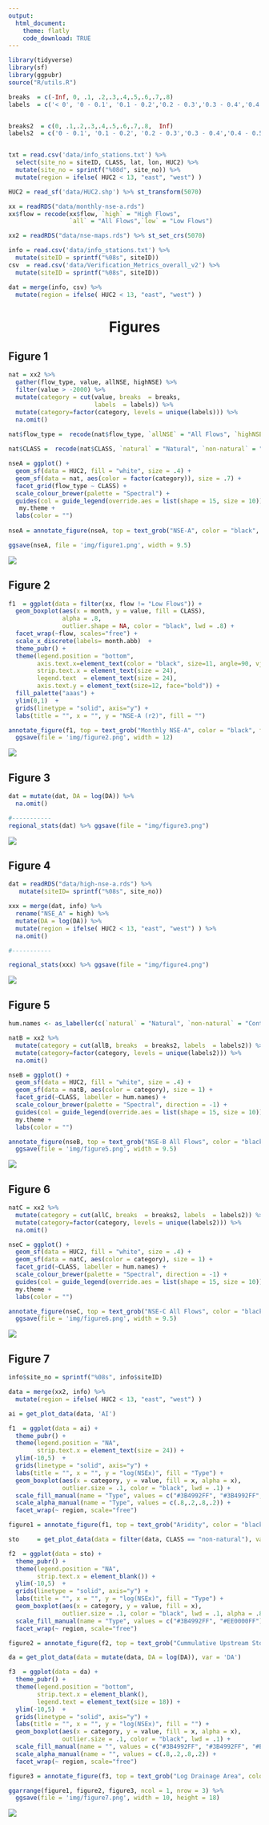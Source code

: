 ```yaml
---
output: 
  html_document:
    theme: flatly
    code_download: TRUE
---
```


<style>
h1 { 
  text-align: center;
}
</style>

```r
library(tidyverse)
library(sf)
library(ggpubr)
source("R/utils.R")
```

```r
breaks  = c(-Inf, 0, .1, .2,.3,.4,.5,.6,.7,.8)
labels  = c('< 0', '0 - 0.1', '0.1 - 0.2','0.2 - 0.3','0.3 - 0.4','0.4 - 0.5','0.5 - 0.6','0.6 - 0.7','>0.7')


breaks2  = c(0, .1,.2,.3,.4,.5,.6,.7,.8,  Inf)
labels2  = c('0 - 0.1', '0.1 - 0.2', '0.2 - 0.3','0.3 - 0.4','0.4 - 0.5','0.5- 0.6','0.6 - 0.7','0.7 - 0.8', '> 0.8')


txt = read.csv('data/info_stations.txt') %>% 
  select(site_no = siteID, CLASS, lat, lon, HUC2) %>% 
  mutate(site_no = sprintf("%08d", site_no)) %>% 
  mutate(region = ifelse( HUC2 < 13, "east", "west") )

HUC2 = read_sf('data/HUC2.shp') %>% st_transform(5070)

xx = readRDS("data/monthly-nse-a.rds")
xx$flow = recode(xx$flow, `high` = "High Flows",
                 `all` = "All Flows",`low` = "Low Flows")

xx2 = readRDS("data/nse-maps.rds") %>% st_set_crs(5070)

info = read.csv('data/info_stations.txt') %>% 
  mutate(siteID = sprintf("%08s", siteID))
csv  = read.csv('data/Verification_Metrics_overall_v2') %>% 
  mutate(siteID = sprintf("%08s", siteID))

dat = merge(info, csv) %>% 
  mutate(region = ifelse( HUC2 < 13, "east", "west") )
```

# Figures {.tabset}

## Figure 1


```r

nat = xx2 %>% 
  gather(flow_type, value, allNSE, highNSE) %>% 
  filter(value > -2000) %>% 
  mutate(category = cut(value, breaks  = breaks, 
                        labels  = labels)) %>%
  mutate(category=factor(category, levels = unique(labels))) %>%
  na.omit()  
  
nat$flow_type =  recode(nat$flow_type, `allNSE` = "All Flows", `highNSE` = "High Flows")

nat$CLASS =  recode(nat$CLASS, `natural` = "Natural", `non-natural` = "Controlled")

nseA = ggplot() + 
  geom_sf(data = HUC2, fill = "white", size = .4) +
  geom_sf(data = nat, aes(color = factor(category)), size = .7) + 
  facet_grid(flow_type ~ CLASS) + 
  scale_colour_brewer(palette = "Spectral") +
  guides(col = guide_legend(override.aes = list(shape = 15, size = 10))) +
   my.theme + 
  labs(color = "")
  
nseA = annotate_figure(nseA, top = text_grob("NSE-A", color = "black", face = "bold", size = 28)) 

ggsave(nseA, file = 'img/figure1.png', width = 9.5)
```
![](img/figure1.png)


## Figure 2


```r
f1  = ggplot(data = filter(xx, flow != "Low Flows")) + 
  geom_boxplot(aes(x = month, y = value, fill = CLASS), 
               alpha = .8, 
               outlier.shape = NA, color = "black", lwd = .8) +
  facet_wrap(~flow, scales="free") + 
  scale_x_discrete(labels= month.abb)  + 
  theme_pubr() + 
  theme(legend.position = "bottom",
        axis.text.x=element_text(color = "black", size=11, angle=90, vjust=.5, hjust=0.8),
        strip.text.x = element_text(size = 24),
        legend.text  = element_text(size = 24),
        axis.text.y = element_text(size=12, face="bold")) +
  fill_palette("aaas") +
  ylim(0,1)  +  
  grids(linetype = "solid", axis="y") +
  labs(title = "", x = "", y = "NSE-A (r2)", fill = "")

annotate_figure(f1, top = text_grob("Monthly NSE-A", color = "black", face = "bold", size = 36)) %>% 
  ggsave(file = 'img/figure2.png', width = 12)
```

![](img/figure2.png)

## Figure 3


```r
dat = mutate(dat, DA = log(DA)) %>% 
  na.omit()

#-----------
regional_stats(dat) %>% ggsave(file = "img/figure3.png")
```

![](img/figure3.png)

## Figure 4

```r
dat = readRDS("data/high-nse-a.rds") %>% 
   mutate(siteID= sprintf("%08s", site_no))

xxx = merge(dat, info) %>% 
  rename("NSE_A" = high) %>% 
  mutate(DA = log(DA)) %>% 
  mutate(region = ifelse( HUC2 < 13, "east", "west") ) %>% 
  na.omit()

#-----------

regional_stats(xxx) %>% ggsave(file = "img/figure4.png")
```

![](img/figure4.png)

## Figure 5

```r

hum.names <- as_labeller(c(`natural` = "Natural", `non-natural` = "Controlled"))

natB = xx2 %>% 
  mutate(category = cut(allB, breaks  = breaks2, labels  = labels2)) %>% 
  mutate(category=factor(category, levels = unique(labels2))) %>%
  na.omit()

nseB = ggplot() + 
  geom_sf(data = HUC2, fill = "white", size = .4) +
  geom_sf(data = natB, aes(color = category), size = 1) + 
  facet_grid(~CLASS, labeller = hum.names) + 
  scale_colour_brewer(palette = "Spectral", direction = -1) +
  guides(col = guide_legend(override.aes = list(shape = 15, size = 10))) +
  my.theme +
  labs(color = "")

annotate_figure(nseB, top = text_grob("NSE-B All Flows", color = "black", face = "bold", size = 36)) %>% 
  ggsave(file = 'img/figure5.png', width = 9.5)
```

![](img/figure5.png)

## Figure 6

```r
natC = xx2 %>% 
  mutate(category = cut(allC, breaks  = breaks2, labels  = labels2)) %>% 
  mutate(category=factor(category, levels = unique(labels2))) %>% 
  na.omit()

nseC = ggplot() + 
  geom_sf(data = HUC2, fill = "white", size = .4) +
  geom_sf(data = natC, aes(color = category), size = 1) + 
  facet_grid(~CLASS, labeller = hum.names) + 
  scale_colour_brewer(palette = "Spectral", direction = -1) +
  guides(col = guide_legend(override.aes = list(shape = 15, size = 10))) +
  my.theme +
  labs(color = "")

annotate_figure(nseC, top = text_grob("NSE-C All Flows", color = "black", face = "bold", size = 36)) %>% 
  ggsave(file = 'img/figure6.png', width = 9.5)
```
![](img/figure6.png)

## Figure 7

```r

info$site_no = sprintf("%08s", info$siteID)

data = merge(xx2, info) %>% 
  mutate(region = ifelse( HUC2 < 13, "east", "west") )

ai = get_plot_data(data, 'AI')

f1  = ggplot(data = ai) + 
  theme_pubr() + 
  theme(legend.position = "NA",
        strip.text.x = element_text(size = 24)) +
  ylim(-10,5)  +  
  grids(linetype = "solid", axis="y") +
  labs(title = "", x = "", y = "log(NSEx)", fill = "Type") +
  geom_boxplot(aes(x = category, y = value, fill = x, alpha = x), 
               outlier.size = .1, color = "black", lwd = .1) +
  scale_fill_manual(name = "Type", values = c("#3B4992FF", "#3B4992FF", "#EE0000FF", "#EE0000FF")) +
  scale_alpha_manual(name = "Type", values = c(.8,.2,.8,.2)) + 
  facet_wrap(~ region, scale="free")

figure1 = annotate_figure(f1, top = text_grob("Aridity", color = "black", face = "bold", size = 24))

sto     = get_plot_data(data = filter(data, CLASS == "non-natural"), var = 'Mx_strg')

f2  = ggplot(data = sto) + 
  theme_pubr() + 
  theme(legend.position = "NA",
        strip.text.x = element_blank()) +
  ylim(-10,5)  +  
  grids(linetype = "solid", axis="y") +
  labs(title = "", x = "", y = "log(NSEx)", fill = "Type") +
  geom_boxplot(aes(x = category, y = value, fill = x), 
               outlier.size = .1, color = "black", lwd = .1, alpha = .8) +
  scale_fill_manual(name = "Type", values = c("#3B4992FF", "#EE0000FF")) +
  facet_wrap(~ region, scale="free")

figure2 = annotate_figure(f2, top = text_grob("Cummulative Upstream Storage", color = "black", face = "bold", size = 24))

da = get_plot_data(data = mutate(data, DA = log(DA)), var = 'DA')

f3  = ggplot(data = da) + 
  theme_pubr() + 
  theme(legend.position = "bottom",
        strip.text.x = element_blank(),
        legend.text = element_text(size = 18)) +
  ylim(-10,5)  +  
  grids(linetype = "solid", axis="y") +
  labs(title = "", x = "", y = "log(NSEx)", fill = "") +
  geom_boxplot(aes(x = category, y = value, fill = x, alpha = x), 
               outlier.size = .1, color = "black", lwd = .1) +
  scale_fill_manual(name = "", values = c("#3B4992FF", "#3B4992FF", "#EE0000FF", "#EE0000FF")) +
  scale_alpha_manual(name = "", values = c(.8,.2,.8,.2)) + 
  facet_wrap(~ region, scale="free")

figure3 = annotate_figure(f3, top = text_grob("Log Drainage Area", color = "black", face = "bold", size = 24))

ggarrange(figure1, figure2, figure3, ncol = 1, nrow = 3) %>% 
  ggsave(file = 'img/figure7.png', width = 10, height = 18)
```

![](img/figure7.png)

